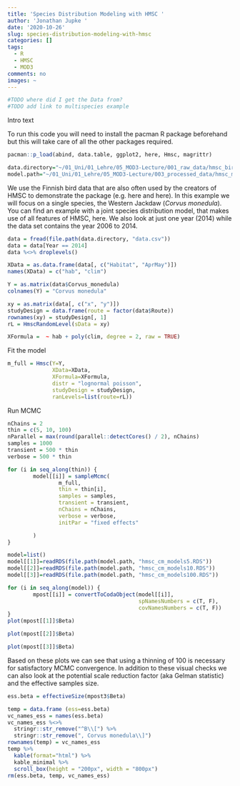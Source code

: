 ```yaml
---
title: 'Species Distribution Modeling with HMSC '
author: 'Jonathan Jupke '
date: '2020-10-26'
slug: species-distribution-modeling-with-hmsc
categories: []
tags:
  - R
  - HMSC
  - MOD3
comments: no
images: ~
---
```


```r
#TODO where did I get the Data from? 
#TODO add link to multispecies example
```


Intro text 

To run this code you will need to install the pacman R package beforehand but this will take care of all the other packages required. 

```r
pacman::p_load(abind, data.table, ggplot2, here, Hmsc, magrittr)
```

```r
data.directory="~/01_Uni/01_Lehre/05_MOD3-Lecture/001_raw_data/hmsc_birds/data"
model.path="~/01_Uni/01_Lehre/05_MOD3-Lecture/003_processed_data/hmsc_mcmc/corvusmonedula/"
```

We use the Finnish bird data that are also often used by the creators of HMSC to demonstrate the package (e.g. here and here). In this example we will focus on a single species, the Western Jackdaw (*Corvus monedula*). You can find an example with a joint species distribution model, that makes use of all features of HMSC, here. 
We also look at just one year (2014) while the data set contains the year 2006 to 2014. 

```r
data = fread(file.path(data.directory, "data.csv"))
data = data[Year == 2014]
data %<>% droplevels()

XData = as.data.frame(data[, c("Habitat", "AprMay")])
names(XData) = c("hab", "clim")

Y = as.matrix(data$Corvus_monedula)
colnames(Y) = "Corvus monedula"

xy = as.matrix(data[, c("x", "y")])
studyDesign = data.frame(route = factor(data$Route))
rownames(xy) = studyDesign[, 1]
rL = HmscRandomLevel(sData = xy)

XFormula =  ~ hab + poly(clim, degree = 2, raw = TRUE)
```
Fit the model 
```r
m_full = Hmsc(Y=Y,
              XData=XData,
              XFormula=XFormula,
              distr = "lognormal poisson",
              studyDesign = studyDesign,
              ranLevels=list(route=rL))
```
Run MCMC 
```r
nChains = 2
thin = c(5, 10, 100)
nParallel = max(round(parallel::detectCores() / 2), nChains)
samples = 1000
transient = 500 * thin
verbose = 500 * thin

for (i in seq_along(thin)) {
        model[[i]] = sampleMcmc(
                m_full,
                thin = thin[i],
                samples = samples,
                transient = transient,
                nChains = nChains,
                verbose = verbose,
                initPar = "fixed effects"

        )
}

```
```r
model=list()
model[[1]]=readRDS(file.path(model.path, "hmsc_cm_models5.RDS"))
model[[2]]=readRDS(file.path(model.path, "hmsc_cm_models10.RDS"))
model[[3]]=readRDS(file.path(model.path, "hmsc_cm_models100.RDS"))
```

```r
for (i in seq_along(model)) {
        mpost[[i]] = convertToCodaObject(model[[i]],
                                         spNamesNumbers = c(T, F),
                                         covNamesNumbers = c(T, F))
}
plot(mpost[[1]]$Beta)
```
```r
plot(mpost[[2]]$Beta)
```
```r
plot(mpost[[3]]$Beta)
```

Based on these plots we can see that using a thinning of 100 is necessary for satisfactory MCMC convergence. In addition to these visual checks we can also look at the potential scale reduction factor (aka Gelman statistic) and the effective samples size. 
```r
ess.beta = effectiveSize(mpost3$Beta)
```
```r
temp = data.frame (ess=ess.beta)
vc_names_ess = names(ess.beta)
vc_names_ess %<>% 
  stringr::str_remove("^B\\[") %>% 
  stringr::str_remove(", Corvus monedula\\]")
rownames(temp) = vc_names_ess
temp %>% 
  kable(format="html") %>% 
  kable_minimal %>% 
  scroll_box(height = "200px", width = "800px")
rm(ess.beta, temp, vc_names_ess)
```


